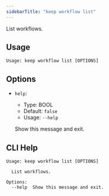 ```yaml
---
sidebarTitle: "keep workflow list"
---
```


List workflows.

## Usage

```
Usage: keep workflow list [OPTIONS]
```

## Options
* `help`:
  * Type: BOOL
  * Default: `false`
  * Usage: `--help`

  Show this message and exit.



## CLI Help

```
Usage: keep workflow list [OPTIONS]

  List workflows.

Options:
  --help  Show this message and exit.
```
